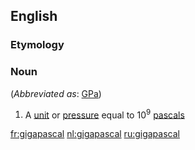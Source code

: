 {{also|Gigapascal}}
==English==

===Etymology===
{{prefix|giga|pascal|lang=en}}

===Noun===
{{en-noun}} (''Abbreviated as'': [[GPa]])

# {{lb|en|physics}} A [[unit]] or [[pressure]] equal to 10<sup>9</sup> [[pascal]]s

[[fr:gigapascal]]
[[nl:gigapascal]]
[[ru:gigapascal]]